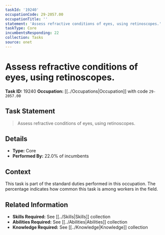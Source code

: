 ```yaml
---
taskId: '19240'
occupationCode: 29-2057.00
occupationTitle: ''
statement: 'Assess refractive conditions of eyes, using retinoscopes.'
taskType: Core
incumbentsResponding: 22
collection: Tasks
source: onet
---
```

# Assess refractive conditions of eyes, using retinoscopes.

**Task ID:** 19240
**Occupation:** [[../Occupations|Occupation]] with code `29-2057.00`

## Task Statement

> Assess refractive conditions of eyes, using retinoscopes.

## Details

- **Type:** Core
- **Performed By:** 22.0% of incumbents

## Context

This task is part of the standard duties performed in this occupation. The percentage indicates how common this task is among workers in the field.

## Related Information

- **Skills Required:** See [[../Skills|Skills]] collection
- **Abilities Required:** See [[../Abilities|Abilities]] collection
- **Knowledge Required:** See [[../Knowledge|Knowledge]] collection
